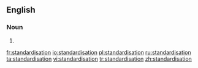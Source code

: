 ==English==

===Noun===
{{en-noun}}

# {{alternative spelling of|standardization}}

[[fr:standardisation]]
[[io:standardisation]]
[[pl:standardisation]]
[[ru:standardisation]]
[[ta:standardisation]]
[[vi:standardisation]]
[[tr:standardisation]]
[[zh:standardisation]]